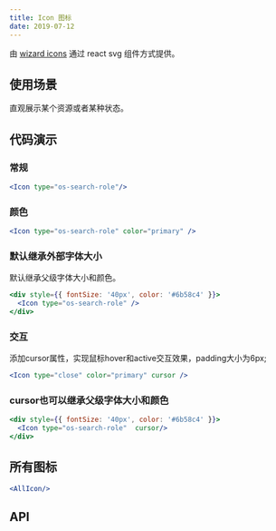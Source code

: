 ```yaml
---
title: Icon 图标
date: 2019-07-12
---
```

由 [wizard icons](https://github.com/xsky-fe/icons) 通过 react svg 组件方式提供。

## 使用场景
直观展示某个资源或者某种状态。

## 代码演示

### 常规
```jsx
<Icon type="os-search-role"/>
```

### 颜色
```jsx
<Icon type="os-search-role" color="primary" />
```
### 默认继承外部字体大小
默认继承父级字体大小和颜色。
```jsx
<div style={{ fontSize: '40px', color: '#6b58c4' }}>
  <Icon type="os-search-role" />
</div>
```
### 交互
添加cursor属性，实现鼠标hover和active交互效果，padding大小为6px;
```jsx
<Icon type="close" color="primary" cursor />
```
### cursor也可以继承父级字体大小和颜色

```jsx
<div style={{ fontSize: '40px', color: '#6b58c4' }}>
  <Icon type="os-search-role"  cursor/>
</div>
```


## 所有图标
```jsx previewOnly
<AllIcon/>
```

## API